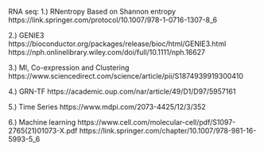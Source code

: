 RNA seq:
1.)	RNentropy
Based on Shannon entropy
https://link.springer.com/protocol/10.1007/978-1-0716-1307-8_6

2.)	GENIE3
https://bioconductor.org/packages/release/bioc/html/GENIE3.html
https://nph.onlinelibrary.wiley.com/doi/full/10.1111/nph.16627

3.)	MI, Co-expression and Clustering
https://www.sciencedirect.com/science/article/pii/S1874939919300410

4.)	GRN-TF
https://academic.oup.com/nar/article/49/D1/D97/5957161

5.)	Time Series
https://www.mdpi.com/2073-4425/12/3/352

6.)	Machine learning
https://www.cell.com/molecular-cell/pdf/S1097-2765(21)01073-X.pdf
https://link.springer.com/chapter/10.1007/978-981-16-5993-5_6






